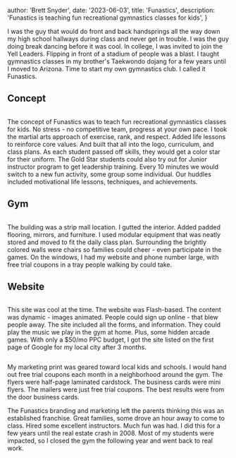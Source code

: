 
  author: 'Brett Snyder',
  date: '2023-06-03',
  title: 'Funastics',
  description:
    'Funastics is teaching fun recreational gymnastics classes for kids',
}


I was the guy that would do front and back handsprings all the way down my high school hallways during class and never get in trouble. I was the guy doing break dancing before it was cool. In college, I was invited to join the Yell Leaders. Flipping in front of a stadium of people was a blast. I taught gymnastics classes in my brother's Taekwondo dojang for a few years until I moved to Arizona. Time to start my own gymnastics club. I called it Funastics.

## Concept

<Image src={funasticsForms} alt="" />

The concept of Funastics was to teach fun recreational gymnastics classes for kids. No stress - no competitive team, progress at your own pace. I took the martial arts approach of exercise, rank, and respect. Added life lessons to reinforce core values. And built that all into the logo, curriculum, and class plans. As each student passed off skills, they would get a color star for their uniform. The Gold Star students could also try out for Junior instructor program to get leadership training. Every 10 minutes we would switch to a new fun activity, some group some individual. Our huddles included motivational life lessons, techniques, and achievements.

## Gym

<Image src={funasticsPhotos} alt="" />

The building was a strip mall location. I gutted the interior. Added padded flooring, mirrors, and furniture. I used modular equipment that was neatly stored and moved to fit the daily class plan. Surrounding the brightly colored walls were chairs so families could cheer - even participate in the games. On the windows, I had my website and phone number large, with free trial coupons in a tray people walking by could take.

## Website

<Image src={funasticsWeb} alt="" />

This site was cool at the time. The website was Flash-based. The content was dynamic - images animated. People could sign up online - that blew people away. The site included all the forms, and information. They could play the music we play in the gym at home. Plus, some hidden arcade games. With only a $50/mo PPC budget, I got the site listed on the first page of Google for my local city after 3 months.

<Image src={funasticsPrint} alt="" />

My marketing print was geared toward local kids and schools. I would hand out free trial coupons each month in a neighborhood around the gym. The flyers were half-page laminated cardstock. The business cards were mini flyers. The mailers were just free trial coupons. The best results were from the door business cards.

The Funastics branding and marketing left the parents thinking this was an established franchise. Great families, some drove an hour away to come to class. Hired some excellent instructors. Much fun was had. I did this for a few years until the real estate crash in 2008. Most of my students were impacted, so I closed the gym the following year and went back to real work.
